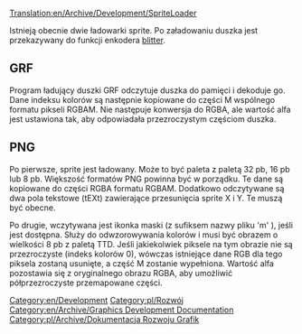 [[Translation:en/Archive/Development/SpriteLoader]]


Istnieją obecnie dwie ładowarki sprite. Po załadowaniu duszka jest przekazywany do funkcji enkodera [[pl/Archive/Source/Blitter|blitter]].

== GRF ==

Program ładujący duszki GRF odczytuje duszka do pamięci i dekoduje go. Dane indeksu kolorów są następnie kopiowane do części M wspólnego formatu pikseli RGBAM. Nie następuje konwersja do RGBA, ale wartość alfa jest ustawiona tak, aby odpowiadała przezroczystym częściom duszka.

== PNG ==

Po pierwsze, sprite jest ładowany. Może to być paleta z paletą 32 pb, 16 pb lub 8 pb. Większość formatów PNG powinna być w porządku. Te dane są kopiowane do części RGBA formatu RGBAM. Dodatkowo odczytywane są dwa pola tekstowe (tEXt) zawierające przesunięcia sprite X i Y. Te muszą być obecne.

Po drugie, wczytywana jest ikonka maski (z sufiksem nazwy pliku  'm' ), jeśli jest dostępna. Służy do odwzorowywania kolorów i musi być obrazem o wielkości 8 pb z paletą TTD. Jeśli jakiekolwiek piksele na tym obrazie nie są przezroczyste (indeks kolorów 0), wówczas istniejące dane RGB dla tego piksela zostaną usunięte, a część M zostanie wypełniona. Wartość alfa pozostawia się z oryginalnego obrazu RGBA, aby umożliwić półprzezroczyste przemapowane części.

[[Category:en/Development]] [[Category:pl/Rozwój]]
[[Category:en/Archive/Graphics Development Documentation]] [[Category:pl/Archive/Dokumentacja Rozwoju Grafik]]